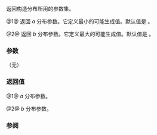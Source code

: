 {{cpp/numeric/random/uniform_int_distribution/title|a, b}}
{{cpp/numeric/random/uniform_int_distribution/navbar}}
{{dcl begin}}
{{dcl|since=c++11|num=1|
result_type a() const;
}}
{{dcl|since=c++11|num=2|
result_type b() const;
}}
{{dcl end}}

返回构造分布所用的参数集。

@1@ 返回 ''a'' 分布参数。它定义最小的可能生成值。默认值是 {{c|0}}。

@2@ 返回 ''b'' 分布参数。它定义最大的可能生成值。默认值是 {{c|std::numeric_limits&lt;IntType&gt;::max()}}。

===参数===
（无）

===返回值===
@1@ ''a'' 分布参数。

@2@ ''b'' 分布参数。

===参阅===
{{dsc begin}}
{{dsc inc|cpp/numeric/random/distribution/dsc param|uniform_int_distribution}}
{{dsc end}}

{{langlinks|de|en|es|fr|it|ja|pt|ru}}
